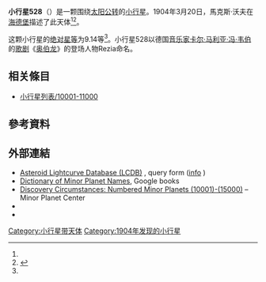 {{Infobox planet
 | minorplanet     = yes
 | name            = 528 Rezia
 | background      = #D6D6D6
 | image = 
 | image_size      = 
 | caption         =
 | discovery_ref   =  <ref name="MPC-object" />
 | discoverer      = [[馬克斯·沃夫|馬克斯·沃夫]]
 | discovery_site  = [[海德堡|海德堡]]
 | discovered      = 1904年3月20日
 | mpc_name        = 528 Rezia
 | alt_names       = 528 Rezia
 | pronounced      = 
 | named_after     = <ref name="MPC-object" />
 | mp_category     = [[主帶小行星|主帶小行星]] <ref name="MPC-object" /><ref name="jpldata" />
 | orbit_ref       = <ref name="a">[http://ssd.jpl.nasa.gov/sbdb.cgi?sstr=528 528] {{Wayback|url=http://ssd.jpl.nasa.gov/sbdb.cgi?sstr=528 |date=20140815133326 }}，小行星數據庫瀏覽器（JPL Small-Body Database Browser）－[[美国国家航空航天局|美国国家航空航天局]]喷气推进实验室</ref>
 | epoch           = 2018-03-23.0（[[儒略日|JD]] 2458200.5）
 | uncertainty     = 0
 | observation_arc = 
 | aphelion = {{convert|3.466|AU|km|3|abbr=on|lk=out}}
 | perihelion      = {{convert|3.3278358|AU|km|3|abbr=on}}
 | semimajor       = 3.3967243
 | eccentricity    = 0.0202809
 | period          = 6.26[[儒略年|yr]]
 | mean_anomaly    = 222.08939[[度|°]]
 | mean_motion     = {{Deg2DMS|0.15743940|sup=ms}} / day
 | inclination     = 12.70991
 | asc_node        = 49.54035°
 | arg_peri        = 347.50327
 | mean_diameter   = 
 | rotation        = 
 | albedo          =
 | spectral_type   =
 | abs_magnitude   = 9.14<ref name="jpldata" />
}}
'''小行星528'''（{{lang-en|528 Rezia}}）是一颗围绕[[太阳|太阳]][[公转|公转]]的[[小行星|小行星]]。1904年3月20日，馬克斯·沃夫在[[海德堡|海德堡]]描述了此天体<ref name="a" /><ref>{{cite news|title=小行星列表|url=http://cfa-www.harvard.edu/iau/lists/NumberedMPs.txt|accessdate=2018-10-19|newspaper=哈佛大学|archive-date=2008-05-17|archive-url=https://web.archive.org/web/20080517010638/http://cfa-www.harvard.edu/iau/lists/NumberedMPs.txt|dead-url=no}}</ref>。

这颗小行星的[[绝对星等|绝对星等]]为9.14等<ref name="a" />。小行星528以德国[[音乐家|音乐家]][[卡尔·马利亚·冯·韦伯|卡尔·马利亚·冯·韦伯]]的[[歌剧|歌剧]]《[[奥伯龙|奥伯龙]]》的登场人物Rezia命名。

== 相关條目 ==
*[[小行星列表/10001-11000|小行星列表/10001-11000]]

== 參考資料 ==
{{reflist|refs=

<ref name="jpldata">{{cite web
 |type         = 2018-01-26 last obs.
 |title        = JPL Small-Body Database Browser:528 Rezia-528 Rezia
 |url          = https://ssd.jpl.nasa.gov/sbdb.cgi?sstr=528
 |publisher    = [[Jet_Propulsion_Laboratory|Jet Propulsion Laboratory]]
 |accessdate   = 28 March 2018
 |archive-date = 2020-11-26
 |archive-url  = https://web.archive.org/web/20201126044739/https://ssd.jpl.nasa.gov/sbdb.cgi?sstr=528
 |dead-url     = no
}}</ref>

<ref name="MPC-object">{{cite web
  |title      = 528 Rezia
  |work      = Minor Planet Center
  |url      = https://www.minorplanetcenter.net/db_search/show_object?object_id=528
  |accessdate      = 28 March 2018
  |archive-date      = 2016-03-04
  |archive-url      = https://web.archive.org/web/20160304102348/http://minorplanetcenter.net/db_search/show_object?object_id=528
  |dead-url      = no
  }}</ref>

}}

==  外部連結 ==
* [http://www.minorplanet.info/PHP/lcdbsummaryquery.php Asteroid Lightcurve Database (LCDB)] {{Wayback|url=http://www.minorplanet.info/PHP/lcdbsummaryquery.php |date=20171210173955 }}, query form ([http://www.minorplanet.info/lightcurvedatabase.html info] {{Wayback|url=http://www.minorplanet.info/lightcurvedatabase.html |date=20171216050541 }})
* [https://books.google.com/books?id=aeAg1X7afOoC&pg Dictionary of Minor Planet Names], Google books
* [http://www.minorplanetcenter.net/iau/lists/NumberedMPs010001.html Discovery Circumstances: Numbered Minor Planets (10001)-(15000)] {{Wayback|url=http://www.minorplanetcenter.net/iau/lists/NumberedMPs010001.html |date=20180612162317 }} – Minor Planet Center
* {{AstDys|528}}
* {{JPL small body}}

{{Minor Planet Number|[[小行星527|小行星527]]|[[小行星529|小行星529]]}}
{{小天体}}

[[Category:小行星带天体|Category:小行星带天体]]
[[Category:1904年发现的小行星|Category:1904年发现的小行星]]
